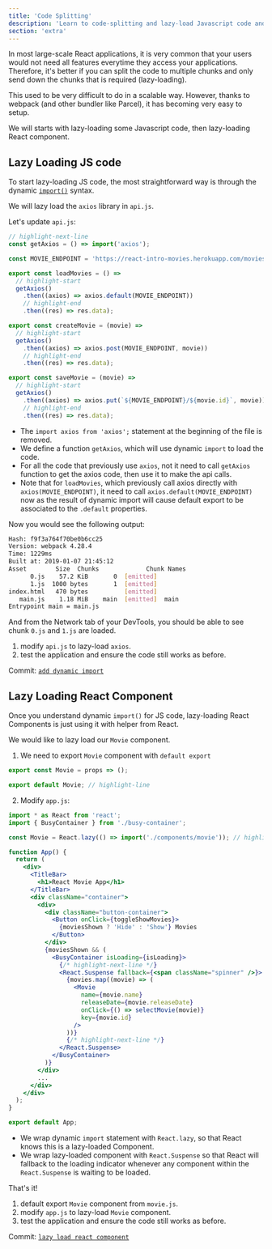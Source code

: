 ```yaml
---
title: 'Code Splitting'
description: 'Learn to code-splitting and lazy-load Javascript code and React component.'
section: 'extra'
---
```



In most large-scale React applications, it is very common that your users would not need all features everytime they access your applications. Therefore, it's better if you can split the code to multiple chunks and only send down the chunks that is required (lazy-loading).

This used to be very difficult to do in a scalable way. However, thanks to webpack (and other bundler like Parcel), it has becoming very easy to setup.

We will starts with lazy-loading some Javascript code, then lazy-loading React component.

## Lazy Loading JS code

To start lazy-loading JS code, the most straightforward way is through the dynamic [`import()`][dynamic-import] syntax.

We will lazy load the `axios` library in `api.js`.

Let's update `api.js`:

```js
// highlight-next-line
const getAxios = () => import('axios');

const MOVIE_ENDPOINT = 'https://react-intro-movies.herokuapp.com/movies';

export const loadMovies = () =>
  // highlight-start
  getAxios()
    .then((axios) => axios.default(MOVIE_ENDPOINT))
    // highlight-end
    .then((res) => res.data);

export const createMovie = (movie) =>
  // highlight-start
  getAxios()
    .then((axios) => axios.post(MOVIE_ENDPOINT, movie))
    // highlight-end
    .then((res) => res.data);

export const saveMovie = (movie) =>
  // highlight-start
  getAxios()
    .then((axios) => axios.put(`${MOVIE_ENDPOINT}/${movie.id}`, movie))
    // highlight-end
    .then((res) => res.data);
```

- The `import axios from 'axios';` statement at the beginning of the file is removed.
- We define a function `getAxios`, which will use dynamic `import` to load the code.
- For all the code that previously use `axios`, not it need to call `getAxios` function to get the axios code, then use it to make the api calls.
- Note that for `loadMovies`, which previously call axios directly with `axios(MOVIE_ENDPOINT)`, it need to call `axios.default(MOVIE_ENDPOINT)` now as the result of dynamic import will cause default export to be associated to the `.default` properties.

Now you would see the following output:

```bash
Hash: f9f3a764f70be0b6cc25
Version: webpack 4.28.4
Time: 1229ms
Built at: 2019-01-07 21:45:12
Asset        Size  Chunks             Chunk Names
      0.js    57.2 KiB       0  [emitted]
      1.js  1000 bytes       1  [emitted]
index.html   470 bytes          [emitted]
   main.js    1.18 MiB    main  [emitted]  main
Entrypoint main = main.js
```

And from the Network tab of your DevTools, you should be able to see chunk `0.js` and `1.js` are loaded.

<Exercise title="Do It: lazy loading ajax call code">

1.  modify `api.js` to lazy-load `axios`.
1.  test the application and ensure the code still works as before.

</Exercise>

<aside>

Commit: [`add dynamic import`](https://github.com/malcolm-kee/react-movie-app-v2/commit/55cfe8ae71ccfa452f0d7fd7e6f0d6ba733089d2)

</aside>

## Lazy Loading React Component

Once you understand dynamic `import()` for JS code, lazy-loading React Components is just using it with helper from React.

We would like to lazy load our `Movie` component.

1.  We need to export `Movie` component with `default export`

```js
export const Movie = props => ();

export default Movie; // highlight-line
```

2.  Modify `app.js`:

```jsx
import * as React from 'react';
import { BusyContainer } from './busy-container';

const Movie = React.lazy(() => import('./components/movie')); // highlight-line

function App() {
  return (
    <div>
      <TitleBar>
        <h1>React Movie App</h1>
      </TitleBar>
      <div className="container">
        <div>
          <div className="button-container">
            <Button onClick={toggleShowMovies}>
              {moviesShown ? 'Hide' : 'Show'} Movies
            </Button>
          </div>
          {moviesShown && (
            <BusyContainer isLoading={isLoading}>
              {/* highlight-next-line */}
              <React.Suspense fallback={<span className="spinner" />}>
                {movies.map((movie) => (
                  <Movie
                    name={movie.name}
                    releaseDate={movie.releaseDate}
                    onClick={() => selectMovie(movie)}
                    key={movie.id}
                  />
                ))}
                {/* highlight-next-line */}
              </React.Suspense>
            </BusyContainer>
          )}
        </div>
        ...
      </div>
    </div>
  );
}

export default App;
```

- We wrap dynamic `import` statement with `React.lazy`, so that React knows this is a lazy-loaded Component.
- We wrap lazy-loaded component with `React.Suspense` so that React will fallback to the loading indicator whenever any component within the `React.Suspense` is waiting to be loaded.

That's it!

<Exercise title="Do It: lazy loading React Component">

1.  default export `Movie` component from `movie.js`.
1.  modify `app.js` to lazy-load `Movie` component.
1.  test the application and ensure the code still works as before.

</Exercise>

<aside>

Commit: [`lazy load react component`](https://github.com/malcolm-kee/react-movie-app-v2/commit/ec5994ed5df96b0ba7cfe1b68fd3c621f4238cdf)

</aside>

[dynamic-import]: https://developers.google.com/web/updates/2017/11/dynamic-import
[webpack-dynamic-imports]: https://webpack.js.org/guides/code-splitting/#dynamic-imports
